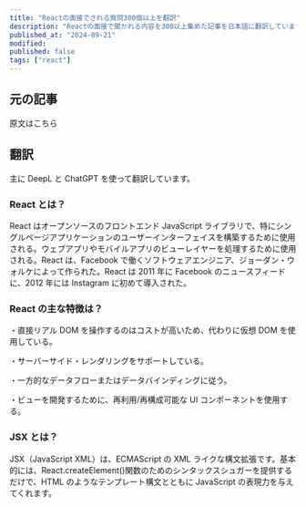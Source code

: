 ```yaml
---
title: "Reactの面接でされる質問300個以上を翻訳"
description: "Reactの面接で聞かれる内容を300以上集めた記事を日本語に翻訳しています。"
published_at: "2024-09-21"
modified:
published: false
tags: ["react"]
---
```


## 元の記事

原文はこちら

<LinkCard url="https://dev.to/sakhnyuk/300-react-interview-questions-2ko4" />

## 翻訳

主に DeepL と ChatGPT を使って翻訳しています。

### React とは？

React はオープンソースのフロントエンド JavaScript ライブラリで、特にシングルページアプリケーションのユーザーインターフェイスを構築するために使用される。ウェブアプリやモバイルアプリのビューレイヤーを処理するために使用される。React は、Facebook で働くソフトウェアエンジニア、ジョーダン・ウォルケによって作られた。React は 2011 年に Facebook のニュースフィードに、2012 年には Instagram に初めて導入された。

### React の主な特徴は？

・直接リアル DOM を操作するのはコストが高いため、代わりに仮想 DOM を使用している。

・サーバーサイド・レンダリングをサポートしている。

・一方的なデータフローまたはデータバインディングに従う。

・ビューを開発するために、再利用/再構成可能な UI コンポーネントを使用する。

### JSX とは？

JSX（JavaScript XML）は、ECMAScript の XML ライクな構文拡張です。基本的には、React.createElement()関数のためのシンタックスシュガーを提供するだけで、HTML のようなテンプレート構文とともに JavaScript の表現力を与えてくれます。
